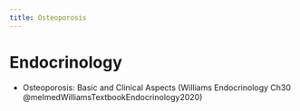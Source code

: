 ```yaml
---
title: Osteoporosis
---
```



# Endocrinology

- Osteoporosis: Basic and Clinical Aspects (Williams Endocrinology Ch30  @melmedWilliamsTextbookEndocrinology2020)